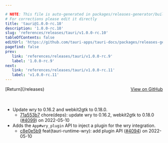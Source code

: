 ```yaml
---

# NOTE: This file is auto-generated in packages/releases-generator/build.ts
# For corrections please edit it directly
title: 'tauri@1.0.0-rc.10'
description: '1.0.0-rc.10'
slug: 'references/releases/tauri/v1.0.0-rc.10'
tableOfContents: false
editUrl: 'https://github.com/tauri-apps/tauri-docs/packages/releases-generator/build.ts'
pagefind: false
prev:
   link: 'references/releases/tauri/v1.0.0-rc.9'
   label: '1.0.0-rc.9'
next:
   link: 'references/releases/tauri/v1.0.0-rc.11'
   label: 'v1.0.0-rc.11'
---
```


<div style="margin-bottom:3rem; display: flex; justify-content: space-between; align-items: center"><span>[Return](/releases)</span><span><a href="https://github.com/tauri-apps/tauri/releases/tag/tauri-v1.0.0-rc.10">View on GitHub</a></span></div>

- Update wry to 0.16.2 and webkit2gtk to 0.18.0.
  - [71a553b7](https://www.github.com/tauri-apps/tauri/commit/71a553b715312e2bcceb963c83e42cffca7a63bc) chore(deps): update wry to 0.16.2, webkit2gtk to 0.18.0 ([#4099](https://www.github.com/tauri-apps/tauri/pull/4099)) on 2022-05-10
- Adds the `App#wry_plugin` API to inject a plugin for the wry integration.
  - [c8e0e5b9](https://www.github.com/tauri-apps/tauri/commit/c8e0e5b97d542e549b37be08b545515c862af0e5) feat(tauri-runtime-wry): add plugin API ([#4094](https://www.github.com/tauri-apps/tauri/pull/4094)) on 2022-05-10

